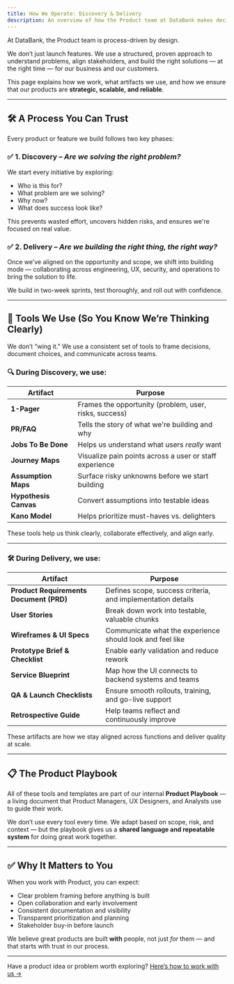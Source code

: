 ```yaml
---
title: How We Operate: Discovery & Delivery
description: An overview of how the Product team at DataBank makes decisions, validates ideas, and delivers high-quality solutions using a structured, repeatable process.
---
```


At DataBank, the Product team is process-driven by design.

We don’t just launch features. We use a structured, proven approach to understand problems, align stakeholders, and build the right solutions — at the right time — for our business and our customers.

This page explains how we work, what artifacts we use, and how we ensure that our products are **strategic, scalable, and reliable**.

---

## 🛠️ A Process You Can Trust

Every product or feature we build follows two key phases:

### ✅ 1. Discovery – _Are we solving the right problem?_

We start every initiative by exploring:

- Who is this for?
- What problem are we solving?
- Why now?
- What does success look like?

This prevents wasted effort, uncovers hidden risks, and ensures we're focused on real value.

### ✅ 2. Delivery – _Are we building the right thing, the right way?_

Once we’ve aligned on the opportunity and scope, we shift into building mode — collaborating across engineering, UX, security, and operations to bring the solution to life.

We build in two-week sprints, test thoroughly, and roll out with confidence.

---

## 🧰 Tools We Use (So You Know We’re Thinking Clearly)

We don’t “wing it.” We use a consistent set of tools to frame decisions, document choices, and communicate across teams.

### 🔍 During Discovery, we use:

| Artifact | Purpose |
|----------|---------|
| **1-Pager** | Frames the opportunity (problem, user, risks, success) |
| **PR/FAQ** | Tells the story of what we're building and why |
| **Jobs To Be Done** | Helps us understand what users *really* want |
| **Journey Maps** | Visualize pain points across a user or staff experience |
| **Assumption Maps** | Surface risky unknowns before we start building |
| **Hypothesis Canvas** | Convert assumptions into testable ideas |
| **Kano Model** | Helps prioritize must-haves vs. delighters |

These tools help us think clearly, collaborate effectively, and align early.

---

### 🛠️ During Delivery, we use:

| Artifact | Purpose |
|----------|---------|
| **Product Requirements Document (PRD)** | Defines scope, success criteria, and implementation details |
| **User Stories** | Break down work into testable, valuable chunks |
| **Wireframes & UI Specs** | Communicate what the experience should look and feel like |
| **Prototype Brief & Checklist** | Enable early validation and reduce rework |
| **Service Blueprint** | Map how the UI connects to backend systems and teams |
| **QA & Launch Checklists** | Ensure smooth rollouts, training, and go-live support |
| **Retrospective Guide** | Help teams reflect and continuously improve |

These artifacts are how we stay aligned across functions and deliver quality at scale.

---

## 📋 The Product Playbook

All of these tools and templates are part of our internal **Product Playbook** — a living document that Product Managers, UX Designers, and Analysts use to guide their work. 

We don’t use every tool every time. We adapt based on scope, risk, and context — but the playbook gives us a **shared language and repeatable system** for doing great work together.

---

## ✅ Why It Matters to You

When you work with Product, you can expect:

- Clear problem framing before anything is built
- Open collaboration and early involvement
- Consistent documentation and visibility
- Transparent prioritization and planning
- Stakeholder buy-in before launch

We believe great products are built **with** people, not just *for* them — and that starts with trust in our process.

---

Have a product idea or problem worth exploring? [Here’s how to work with us →](/product-operating-model/how-to-work-with-product)